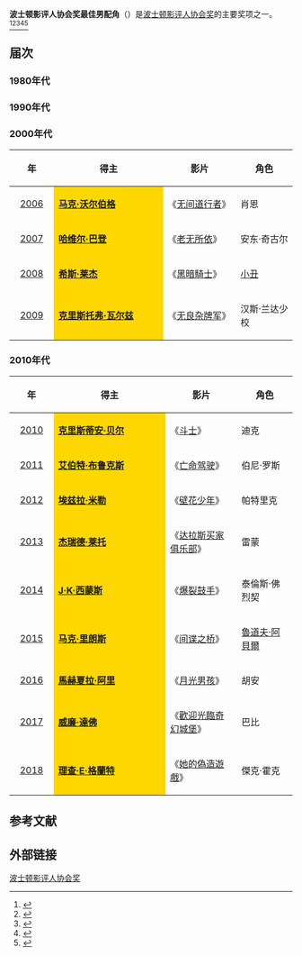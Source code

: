 {{NoteTA
|G1=Movie
|G2=Show
|1=zh-hans:斗士;zh-tw:燃燒鬥魂;zh-hk:擊情手足;
|2=zh:你能原諒我嗎？;zh-hk:大老作家;zh-tw:她的偽造遊戲;zh-cn:你能原谅我吗？;
}}
'''波士顿影评人协会奖最佳男配角'''（{{lang-en|'''Boston Society of Film Critics Award for Best Supporting Actor'''}}）是[[波士顿影评人协会|波士顿影评人协会奖]]的主要奖项之一。<ref>{{cite web |url=http://yule.sohu.com/20131208/n391444193.shtml |title=波士顿影评人协会奖颁发 《为奴十二年》占六项 |accessdate=2013 |publisher=搜狐网 |work= |language=zh-hans |archive-date=2020-03-28 |archive-url=https://web.archive.org/web/20200328060021/https://yule.sohu.com/20131208/n391444193.shtml |dead-url=no }}</ref><ref>{{cite web |url=http://ent.sina.com.cn/m/f/2012-12-17/11073813272.shtml |title=波士顿影评人协会奖公布 《刺本-拉登》获最佳 |accessdate=2012 |publisher=新浪网 |work= |language=zh-hans |archive-date=2021-01-27 |archive-url=https://web.archive.org/web/20210127112905/http://ent.sina.com.cn/m/f/2012-12-17/11073813272.shtml |dead-url=no }}</ref><ref>{{cite web|url=http://ent.qq.com/a/20121210/000329.htm|title=波士顿影评人协会奖揭晓 《刺杀本拉登》夺最佳|accessdate=2012|publisher=腾讯网|work=|language=zh-hans|deadurl=yes|archiveurl=https://web.archive.org/web/20140328133025/http://ent.qq.com/a/20121210/000329.htm|archivedate=2014-03-28}}</ref><ref>{{cite web |url=http://ent.163.com/11/1214/14/7L8A73KM00034O55.html |title=波士顿影评人协会奖揭晓 《艺术家》获最佳影片 |accessdate=2011 |publisher=网易 |work= |language=zh-hans |archive-date=2021-01-25 |archive-url=https://web.archive.org/web/20210125203030/https://ent.163.com/11/1214/14/7L8A73KM00034O55.html |dead-url=no }}</ref><ref>{{cite web |url=http://ent.sina.com.cn/m/f/2011-12-12/11123505177.shtml |title=波士顿影评人协会奖：《艺术家》破《雨果》 |accessdate=2011 |publisher=新浪网 |work= |language=zh-hans |archive-date=2021-01-27 |archive-url=https://web.archive.org/web/20210127113028/http://ent.sina.com.cn/m/f/2011-12-12/11123505177.shtml |dead-url=no }}</ref>

== 届次 ==
=== 1980年代 ===
=== 1990年代 ===
=== 2000年代 ===
{| class="wikitable" width="95%" cellpadding="5"
|-
!width="100"|年
!width="450"|得主
!width="250"|影片
!width="200"|角色
|-
|style="text-align:center;"| [[第27届波士顿影评人协会奖|2006]] || style="background:#FFD700;" | '''[[马克·沃尔伯格|马克·沃尔伯格]]''' || 《[[無間道風雲|无间道行者]]》 ||  肖恩
|-
|style="text-align:center;"| [[第28届波士顿影评人协会奖|2007]] || style="background:#FFD700;" | '''[[哈维尔·巴登|哈维尔·巴登]]''' || 《[[老无所依|老无所依]]》 ||安东·奇古尔  
|-
|style="text-align:center;"| [[第29届波士顿影评人协会奖|2008]] ||  style="background:#FFD700;" | '''[[希斯·莱杰|希斯·莱杰]]''' ||《[[黑暗騎士|黑暗騎士]]》  || [[小丑_(角色)|小丑]]
|-
|style="text-align:center;"| [[第30届波士顿影评人协会奖|2009]] ||  style="background:#FFD700;" |'''[[克里斯托弗·瓦尔兹|克里斯托弗·瓦尔兹]]''' || 《[[无良杂牌军|无良杂牌军]]》 ||汉斯·兰达少校  
|}

=== 2010年代 ===
{| class="wikitable" width="95%" cellpadding="5"
|-
!width="100"|年
!width="450"|得主
!width="250"|影片
!width="200"|角色
|-
|style="text-align:center;"| [[第31届波士顿影评人协会奖|2010]] ||  style="background:#FFD700;" | '''[[克里斯蒂安·贝尔|克里斯蒂安·贝尔]]''' ||《[[燃燒鬥魂|斗士]]》  ||  迪克
|-
|style="text-align:center;"| [[第32届波士顿影评人协会奖|2011]] ||  style="background:#FFD700;" | '''[[艾伯特·布鲁克斯|艾伯特·布鲁克斯]]''' || 《[[亡命驾驶|亡命驾驶]]》 ||  伯尼·罗斯
|-
|style="text-align:center;"| [[第33届波士顿影评人协会奖|2012]] ||  style="background:#FFD700;" | '''[[埃兹拉·米勒|埃兹拉·米勒]]'''|| 《[[壁花少年_(电影)|壁花少年]]》 || 帕特里克
|-
|style="text-align:center;"| [[第34届波士顿影评人协会奖|2013]] || style="background:#FFD700;" | '''[[杰瑞德·莱托|杰瑞德·莱托]]'''|| 《[[达拉斯买家俱乐部|达拉斯买家俱乐部]]》  || 雷蒙
|-
|style="text-align:center;"| [[第35届波士顿影评人协会奖|2014]] ||  style="background:#FFD700;" | '''[[J·K·西蒙斯|J·K·西蒙斯]]''' ||《[[爆裂鼓手|爆裂鼓手]]》  ||  泰倫斯·佛烈契
|-
|style="text-align:center;"| [[第36届波士顿影评人协会奖|2015]] ||  style="background:#FFD700;" | '''[[马克·里朗斯|马克·里朗斯]]''' || 《[[间谍之桥|间谍之桥]]》 ||  [[魯道夫·阿貝爾|魯道夫·阿貝爾]]
|-
|style="text-align:center;"| [[第37届波士顿影评人协会奖|2016]] ||  style="background:#FFD700;" | '''[[馬赫夏拉·阿里|馬赫夏拉·阿里]]'''|| 《[[月光男孩|月光男孩]]》 || 胡安
|-
|style="text-align:center;"| [[第38届波士顿影评人协会奖|2017]] || style="background:#FFD700;" | '''[[威廉·達佛|威廉·達佛]]'''|| 《[[歡迎光臨奇幻城堡|歡迎光臨奇幻城堡]]》  || 巴比 
|-
|style="text-align:center;"| [[第39届波士顿影评人协会奖|2018]] || style="background:#FFD700;" | '''[[理查·E·格蘭特|理查·E·格蘭特]]'''|| 《[[你能原諒我嗎？|她的偽造遊戲]]》  || 傑克·霍克 
|}

==参考文献==
{{reflist}}

== 外部链接 ==
{{波士顿影评人协会奖}}

[[Category:波士顿影评人协会奖|波士顿影评人协会奖]]